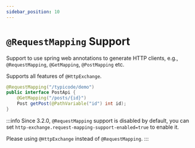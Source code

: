 ```yaml
---
sidebar_position: 10
---
```


# `@RequestMapping` Support

Support to use spring web annotations to generate HTTP clients, e.g., `@RequestMapping`, `@GetMapping`, `@PostMapping` etc.

Supports all features of `@HttpExchange`.

```java
@RequestMapping("/typicode/demo")
public interface PostApi {
    @GetMapping("/posts/{id}")
    Post getPost(@PathVariable("id") int id);
}
```

:::info
Since 3.2.0, `@RequestMapping` support is disabled by default, you can set `http-exchange.request-mapping-support-enabled=true` to enable it.

Please using `@HttpExchange` instead of `@RequestMapping`.
:::
